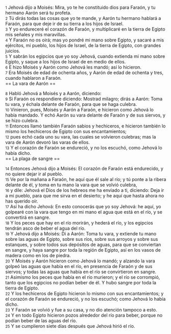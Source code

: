 {{anchor|1}} <small>1</small> Jehová dijo a Moisés: Mira, yo te he constituido dios para Faraón, y tu hermano Aarón será tu profeta.<br>
{{anchor|2}} <small>2</small> Tú dirás todas las cosas que yo te mande, y Aarón tu hermano hablará a Faraón, para que deje ir de su tierra a los hijos de Israel.<br>
{{anchor|3}} <small>3</small> Y yo endureceré el corazón de Faraón, y multiplicaré en la tierra de Egipto mis señales y mis maravillas.<br>
{{anchor|4}} <small>4</small> Y Faraón no os oirá; mas yo pondré mi mano sobre Egipto, y sacaré a mis ejércitos, mi pueblo, los hijos de Israel, de la tierra de Egipto, con grandes juicios.<br>
{{anchor|5}} <small>5</small> Y sabrán los egipcios que yo soy Jehová, cuando extienda mi mano sobre Egipto, y saque a los hijos de Israel de en medio de ellos.<br>
{{anchor|6}} <small>6</small> E hizo Moisés y Aarón como Jehová les mandó; así lo hicieron.<br>
{{anchor|7}} <small>7</small> Era Moisés de edad de ochenta años, y Aarón de edad de ochenta y tres, cuando hablaron a Faraón.<br>
== La vara de Aarón ==

{{anchor|8}} <small>8</small> Habló Jehová a Moisés y a Aarón, diciendo:<br>
{{anchor|9}} <small>9</small> Si Faraón os respondiere diciendo: Mostrad milagro; dirás a Aarón: Toma tu vara, y échala delante de Faraón, para que se haga culebra.<br>
{{anchor|10}} <small>10</small> Vinieron, pues, Moisés y Aarón a Faraón, e hicieron como Jehová lo había mandado. Y echó Aarón su vara delante de Faraón y de sus siervos, y se hizo culebra.<br>
{{anchor|11}} <small>11</small> Entonces llamó también Faraón sabios y hechiceros, e hicieron también lo mismo los hechiceros de Egipto con sus encantamientos;<br>
{{anchor|12}} <small>12</small> pues echó cada uno su vara, las cuales se volvieron culebras; mas la vara de Aarón devoró las varas de ellos.<br>
{{anchor|13}} <small>13</small> Y el corazón de Faraón se endureció, y no los escuchó, como Jehová lo había dicho.<br>
== La plaga de sangre ==

{{anchor|14}} <small>14</small> Entonces Jehová dijo a Moisés: El corazón de Faraón está endurecido, y no quiere dejar ir al pueblo.<br>
{{anchor|15}} <small>15</small> Ve por la mañana a Faraón, he aquí que él sale al río; y tú ponte a la ribera delante de él, y toma en tu mano la vara que se volvió culebra,<br>
{{anchor|16}} <small>16</small> y dile: Jehová el Dios de los hebreos me ha enviado a ti, diciendo: Deja ir a mi pueblo, para que me sirva en el desierto; y he aquí que hasta ahora no has querido oír.<br>
{{anchor|17}} <small>17</small> Así ha dicho Jehová: En esto conocerás que yo soy Jehová: he aquí, yo golpearé con la vara que tengo en mi mano el agua que está en el río, y se convertirá en sangre.<br>
{{anchor|18}} <small>18</small> Y los peces que hay en el río morirán, y hederá el río, y los egipcios tendrán asco de beber el agua del río.<br>
{{anchor|19}} <small>19</small> Y Jehová dijo a Moisés: Di a Aarón: Toma tu vara, y extiende tu mano sobre las aguas de Egipto, sobre sus ríos, sobre sus arroyos y sobre sus estanques, y sobre todos sus depósitos de aguas, para que se conviertan en sangre, y haya sangre por toda la región de Egipto, así en los vasos de madera como en los de piedra.<br>
{{anchor|20}} <small>20</small> Y Moisés y Aarón hicieron como Jehová lo mandó; y alzando la vara golpeó las aguas que había en el río, en presencia de Faraón y de sus siervos; y todas las aguas que había en el río se convirtieron en sangre.<br>
{{anchor|21}} <small>21</small> Asimismo los peces que había en el río murieron; y el río se corrompió, tanto que los egipcios no podían beber de él. Y hubo sangre por toda la tierra de Egipto.<br>
{{anchor|22}} <small>22</small> Y los hechiceros de Egipto hicieron lo mismo con sus encantamientos; y el corazón de Faraón se endureció, y no los escuchó; como Jehová lo había dicho.<br>
{{anchor|23}} <small>23</small> Y Faraón se volvió y fue a su casa, y no dio atención tampoco a esto.<br>
{{anchor|24}} <small>24</small> Y en todo Egipto hicieron pozos alrededor del río para beber, porque no podían beber de las aguas del río.<br>
{{anchor|25}} <small>25</small> Y se cumplieron siete días después que Jehová hirió el río.<br>
